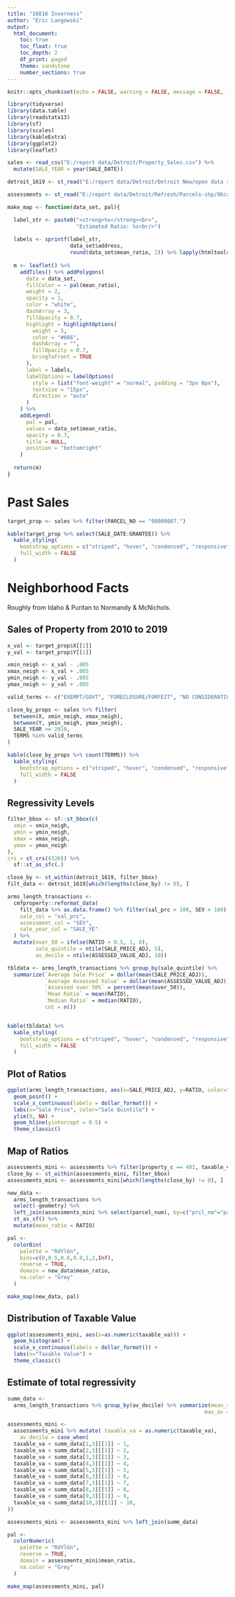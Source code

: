 ```yaml
---
title: "16816 Inverness"
author: "Eric Langowski"
output:
  html_document:
    toc: true
    toc_float: true
    toc_depth: 2
    df_print: paged
    theme: sandstone
    number_sections: true
---
```


```r
knitr::opts_chunk$set(echo = FALSE, warning = FALSE, message = FALSE, fig.width = 7, fig.height = 5)

library(tidyverse)
library(data.table)
library(readstata13)
library(sf)
library(scales)
library(kableExtra)
library(ggplot2)
library(leaflet)

sales <- read_csv("E:/report data/Detroit/Property_Sales.csv") %>% 
  mutate(SALE_YEAR = year(SALE_DATE))

detroit_1619 <- st_read("E:/report data/Detroit/Detroit New/open data refresh/geocoded_parcels.shp")

assessments <- st_read("E:/report data/Detroit/Refresh/Parcels-shp/96caebee-aa31-4840-ad1b-18cf566d6b6e202047-1-vklj93.jb3n9.shp")

make_map <- function(data_set, pal){

  label_str <- paste0("<strong>%s</strong><br>",
                      "Estimated Ratio: %s<br/>")
  
  labels <- sprintf(label_str,
                    data_set$address,
                    round(data_set$mean_ratio, 2)) %>% lapply(htmltools::HTML)
  
  m <- leaflet() %>%
    addTiles() %>% addPolygons(
      data = data_set,
      fillColor = ~ pal(mean_ratio),
      weight = 2,
      opacity = 1,
      color = "white",
      dashArray = 3,
      fillOpacity = 0.7,
      highlight = highlightOptions(
        weight = 5,
        color = "#666",
        dashArray = "",
        fillOpacity = 0.7,
        bringToFront = TRUE
      ),
      label = labels,
      labelOptions = labelOptions(
        style = list("font-weight" = "normal", padding = "3px 8px"),
        textsize = "15px",
        direction = "auto"
      )
    ) %>%
    addLegend(
      pal = pal,
      values = data_set$mean_ratio,
      opacity = 0.7,
      title = NULL,
      position = "bottomright"
    )
  
  return(m)
}
```

# Past Sales

```r
target_prop <- sales %>% filter(PARCEL_NO == "08009807.")

kable(target_prop %>% select(SALE_DATE:GRANTEE)) %>%
  kable_styling(
    bootstrap_options = c("striped", "hover", "condensed", "responsive"),
    full_width = FALSE
  )
```

# Neighborhood Facts

Roughly from Idaho & Puritan to Normandy & McNichols.

## Sales of Property from 2010 to 2019

```r
x_val <- target_prop$X[[1]]
y_val <- target_prop$Y[[1]]

xmin_neigh <- x_val - .005
xmax_neigh <- x_val + .005
ymin_neigh <- y_val - .005
ymax_neigh <- y_val + .005

valid_terms <- c("EXEMPT/GOVT", "FORECLOSURE/FORFEIT", "NO CONSIDERATION", "NOT ARMS LENGTH", "VALID ARMS LENGTH")

close_by_props <- sales %>% filter(
  between(X, xmin_neigh, xmax_neigh),
  between(Y, ymin_neigh, ymax_neigh),
  SALE_YEAR >= 2010,
  TERMS %in% valid_terms
)

kable(close_by_props %>% count(TERMS)) %>%
  kable_styling(
    bootstrap_options = c("striped", "hover", "condensed", "responsive"),
    full_width = FALSE
  )
```

## Regressivity Levels

```r
filter_bbox <- sf::st_bbox(c(
  xmin = xmin_neigh,
  ymin = ymin_neigh,
  xmax = xmax_neigh,
  ymax = ymax_neigh
),
crs = st_crs(4326)) %>%
  sf::st_as_sfc(.)

close_by <- st_within(detroit_1619, filter_bbox)
filt_data <- detroit_1619[which(lengths(close_by) != 0), ]

arms_length_transactions <-
  cmfproperty::reformat_data(
    filt_data %>% as.data.frame() %>% filter(sal_prc > 100, SEV > 100),
    sale_col = "sal_prc",
    assessment_col = "SEV",
    sale_year_col = "SALE_YE"
  ) %>% 
  mutate(over_50 = ifelse(RATIO > 0.5, 1, 0),
         sale_quintile = ntile(SALE_PRICE_ADJ, 5),
         av_decile = ntile(ASSESSED_VALUE_ADJ, 10))

tbldata <- arms_length_transactions %>% group_by(sale_quintile) %>%
  summarize(`Average Sale Price` = dollar(mean(SALE_PRICE_ADJ)),
            `Average Assessed Value` = dollar(mean(ASSESSED_VALUE_ADJ)),
            `Assessed over 50%` = percent(mean(over_50)),
            `Mean Ratio` = mean(RATIO),
            `Median Ratio` = median(RATIO),
            cnt = n())


kable(tbldata) %>%
  kable_styling(
    bootstrap_options = c("striped", "hover", "condensed", "responsive"),
    full_width = FALSE
  )
```

## Plot of Ratios

```r
ggplot(arms_length_transactions, aes(x=SALE_PRICE_ADJ, y=RATIO, color=factor(sale_quintile))) + 
  geom_point() + 
  scale_x_continuous(labels = dollar_format()) +
  labs(x="Sale Price", color="Sale Quintile") +
  ylim(0, NA) +
  geom_hline(yintercept = 0.5) + 
  theme_classic()
```

## Map of Ratios

```r
assessments_mini <- assessments %>% filter(property_c == 401, taxable_va > 100)
close_by <- st_within(assessments_mini, filter_bbox)
assessments_mini <- assessments_mini[which(lengths(close_by) != 0), ]

new_data <-
  arms_length_transactions %>% 
  select(-geometry) %>%
  left_join(assessments_mini %>% select(parcel_num), by=c("prcl_nm"="parcel_num")) %>%
  st_as_sf() %>%
  mutate(mean_ratio = RATIO)

pal <-
  colorBin(
    palette = "RdYlGn",
    bins=c(0,0.5,0.6,0.8,1,2,Inf),
    reverse = TRUE,
    domain = new_data$mean_ratio,
    na.color = "Grey"
  )

make_map(new_data, pal)
```

## Distribution of Taxable Value

```r
ggplot(assessments_mini, aes(x=as.numeric(taxable_va))) +
  geom_histogram() +
  scale_x_continuous(labels = dollar_format()) +
  labs(x="Taxable Value") + 
  theme_classic()
```

## Estimate of total regressivity

```r
summ_data <- 
  arms_length_transactions %>% group_by(av_decile) %>% summarize(mean_ratio = mean(RATIO),
                                                               max_av = max(ASSESSED_VALUE_ADJ))

assessments_mini <-
  assessments_mini %>% mutate( taxable_va = as.numeric(taxable_va),
    av_decile = case_when(
  taxable_va < summ_data[1,3][[1]] ~ 1,
  taxable_va < summ_data[2,3][[1]] ~ 2,
  taxable_va < summ_data[3,3][[1]] ~ 3,
  taxable_va < summ_data[4,3][[1]] ~ 4,
  taxable_va < summ_data[5,3][[1]] ~ 5,
  taxable_va < summ_data[6,3][[1]] ~ 6,
  taxable_va < summ_data[7,3][[1]] ~ 7,
  taxable_va < summ_data[8,3][[1]] ~ 8,
  taxable_va < summ_data[9,3][[1]] ~ 9,
  taxable_va < summ_data[10,3][[1]] ~ 10,
))

assessments_mini <- assessments_mini %>% left_join(summ_data)

pal <-
  colorNumeric(
    palette = "RdYlGn",
    reverse = TRUE,
    domain = assessments_mini$mean_ratio,
    na.color = "Grey"
  )

make_map(assessments_mini, pal)
```



